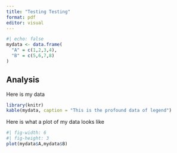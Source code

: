 ```yaml
---
title: "Testing Testing"
format: pdf
editor: visual
---
```


```r
#| echo: false
mydata <- data.frame(
  "A" = c(1,2,3,4),
  "B" = c(5,6,7,8)
)
```

## Analysis

Here is my data

```r
library(knitr)
kable(mydata, caption = "This is the profound data of legend")
```

Here is what a plot of my data looks like

```r
#| fig-width: 6
#| fig-height: 3
plot(mydata$A,mydata$B)
```
